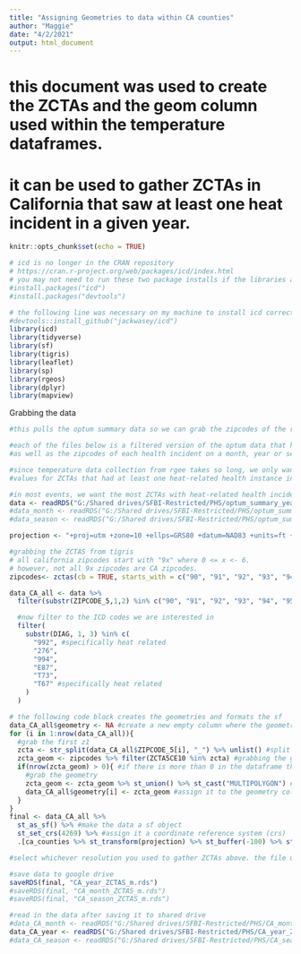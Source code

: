 ```yaml
---
title: "Assigning Geometries to data within CA counties"
author: "Maggie"
date: "4/2/2021"
output: html_document
---
```

# this document was used to create the ZCTAs and the geom column used within the temperature dataframes.
# it can be used to gather ZCTAs in California that saw at least one heat incident in a given year.
```r
knitr::opts_chunk$set(echo = TRUE)
```

```r
# icd is no longer in the CRAN repository
# https://cran.r-project.org/web/packages/icd/index.html
# you may not need to run these two package installs if the libraries already work on your own machine.
#install.packages("icd")
#install.packages("devtools")

# the following line was necessary on my machine to install icd correctly. 
#devtools::install_github("jackwasey/icd")
library(icd)
library(tidyverse)
library(sf)
library(tigris)
library(leaflet)
library(sp)
library(rgeos)
library(dplyr)
library(mapview)
```

Grabbing the data
```r
#this pulls the optum summary data so we can grab the zipcodes of the relevant ZCTAs.

#each of the files below is a filtered version of the optum data that holds the health incidents
#as well as the zipcodes of each health incident on a month, year or season basis.

#since temperature data collection from rgee takes so long, we only want to look up temperature 
#values for ZCTAs that had at least one heat-related health instance in the relevant timeframe.

#in most events, we want the most ZCTAs with heat-related health incidents to be included. using "optum_summary_year" as our file will eventually us a list of each ZCTA that had a hospitalization in a year's time frame.
data <- readRDS("G:/Shared drives/SFBI-Restricted/PHS/optum_summary_year.rds")
#data_month <- readRDS("G:/Shared drives/SFBI-Restricted/PHS/optum_summary_month.rds")
#data_season <- readRDS("G:/Shared drives/SFBI-Restricted/PHS/optum_summary_season.rds")
```


```r
projection <- "+proj=utm +zone=10 +ellps=GRS80 +datum=NAD83 +units=ft +no_defs" 

#grabbing the ZCTAS from tigris
# all california zipcodes start with "9x" where 0 <= x <- 6. 
# however, not all 9x zipcodes are CA zipcodes.
zipcodes<- zctas(cb = TRUE, starts_with = c("90", "91", "92", "93", "94", "95", "96"))
```

```r
data_CA_all <- data %>% 
  filter(substr(ZIPCODE_5,1,2) %in% c("90", "91", "92", "93", "94", "95", "96")) %>% 

  #now filter to the ICD codes we are interested in
  filter(
    substr(DIAG, 1, 3) %in% c(
      "992", #specifically heat related
      "276",
      "994",
      "E87",
      "T73",
      "T67" #specifically heat related
    )
  )

# the following code block creates the geometries and formats the sf  
data_CA_all$geometry <- NA #create a new empty column where the geometry will go in
for (i in 1:nrow(data_CA_all)){
  #grab the first z1
  zcta <- str_split(data_CA_all$ZIPCODE_5[i], "_") %>% unlist() #split the zip codes
  zcta_geom <- zipcodes %>% filter(ZCTA5CE10 %in% zcta) #grabbing the geometry of the zctas from the bay area ZCTAs
  if(nrow(zcta_geom) > 0){ #if there is more than 0 in the dataframe then
    #grab the geometry
    zcta_geom <- zcta_geom %>% st_union() %>% st_cast("MULTIPOLYGON") #union/join the geometries together and make it a multipolygon
    data_CA_all$geometry[i] <- zcta_geom #assign it to the geometry column
  }
}
final <- data_CA_all %>% 
  st_as_sf() %>% #make the data a sf object
  st_set_crs(4269) %>% #assign it a coordinate reference system (crs)
  .[ca_counties %>% st_transform(projection) %>% st_buffer(-100) %>% st_transform(4269) ] 
```

```r
#select whichever resolution you used to gather ZCTAs above. the file used will then be imported to rgee_CA.Rmd later.

#save data to google drive
saveRDS(final, "CA_year_ZCTAS_m.rds")
#saveRDS(final, "CA_month_ZCTAS_m.rds")
#saveRDS(final, "CA_season_ZCTAS_m.rds")

#read in the data after saving it to shared drive
#data_CA_month <- readRDS("G:/Shared drives/SFBI-Restricted/PHS/CA_month_ZCTAS_m.rds")
data_CA_year <- readRDS("G:/Shared drives/SFBI-Restricted/PHS/CA_year_ZCTAS_m.rds")
#data_CA_season <- readRDS("G:/Shared drives/SFBI-Restricted/PHS/CA_season_ZCTAS_m.rds")
```

